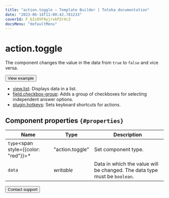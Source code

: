```yaml
---
title: "action.toggle — Template Builder | Toloka documentation"
date: "2023-06-14T11:00:42.781233"
coverId: F_bIcOYF9yjrxkPZrXc3
docsMenu: "defaultMenu"
---
```


# action.toggle

The component changes the value in the data from `true` to `false` and vice versa.

<Button view="defaultInverse" size="l" type="link" url="https://ya.cc/t/bJN7DmZV4GAR8K">View example</Button>

<Cut title="Components used in the example">

- [view.list](/docs/template-builder/reference/view.list): Displays data in a list.
- [field.checkbox-group](/docs/template-builder/reference/field.checkbox-group): Adds a group of checkboxes for selecting independent answer options.
- [plugin.hotkeys](/docs/template-builder/reference/plugin.hotkeys): Sets keyboard shortcuts for actions.

</Cut>

## Component properties `{#properties}`

**Name** | **Type** | **Description**
----- | ----- | -----
`type`<span style={{color: "red"}}>\*</span> | "action.toggle" | Set component type.
`data` | _writable_ | Data in which the value will be changed. The data type must be `boolean`.

<Button view="defaultInverse" size="l" type="link" url="/docs/guide/troubleshooting/support?form-source=template-builder-reference-action-toggle">Contact support</Button>